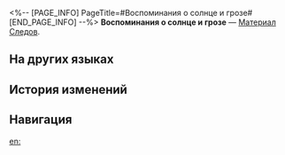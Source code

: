 <%-- [PAGE_INFO]
PageTitle=#Воспоминания о солнце и грозе#
[END_PAGE_INFO] --%>
{{Предмет Инфобокс
|id          = 110507
|Изображение = Предмет Воспоминания о солнце и грозе.png
|Тип         = Материал Следов
|Инвентарь   = Материалы улучшения
|Редкость    = 4
|Эффект      = 
|Описание    = Продвинутый материал для повышения уровня Следов.
|Источник1   = [[Эхо войны: Небесный каструм Циркадное Око]]
}}
{{Описание|Когда дитя человечества испило из кристального ядра, оно потеряло способность воспринимать человеческие чувства. Теперь лишь наблюдает за землёй, провожая бесчисленные циклы звёзд и луны.<br />Дитя всё ещё ценит жизнь, но не воспринимает живых как соседей.<br /><br />''«Находясь на земле, стремишься коснуться неба. Но поднявшись наверх, мечтаешь об аромате травы...»''}}
'''Воспоминания о солнце и грозе''' — [[Материал Следов]].

==На других языках==
{{На других языках
|en   = Daythunder Anamnesis
|zhs  = 阳雷的遥想
|zht  = 陽雷的遙想
|ja   = 遥かなる陽雷の想い
|ko   = 태양과 번개의 회상
|es   = Recuerdos del Trueno Solar
|fr   = Anamèse d'orage diurne
|ru   = Воспоминания о солнце и грозе
|th   = Daythunder Anamnesis
|vi   = Hồi Tưởng Nắng Sấm
|de   = Reminiszenzvon Tageslicht und Donner
|id   = Daythunder Anamnesis
|pt   = Anamnese do Trovão Diurno
}}

==История изменений==
{{История изменений|3.5}}

==Навигация==
{{Материалы улучшения Навбокс}}

[[en:]]